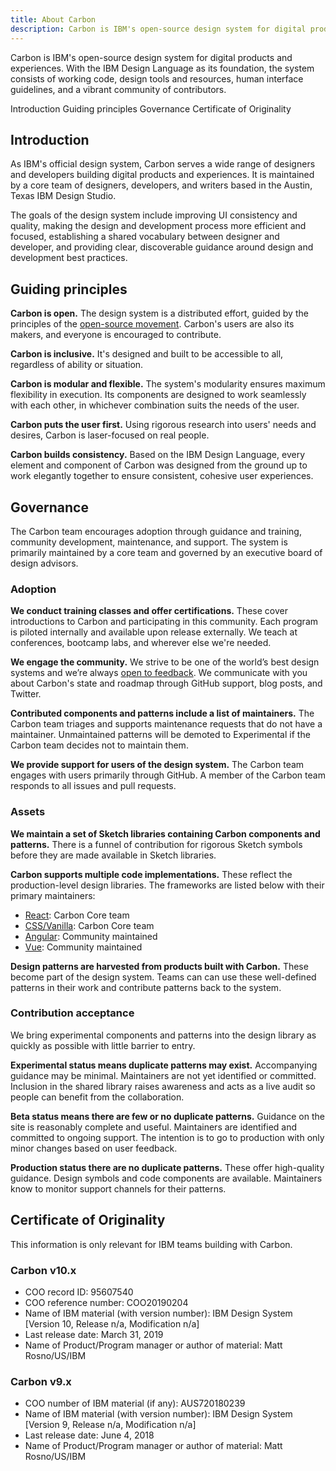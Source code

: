 ```yaml
---
title: About Carbon
description: Carbon is IBM's open-source design system for digital products and experiences. With the IBM Design Language as its foundation, the system consists of working code, design tools, and more.
---
```


<PageDescription>

Carbon is IBM's open-source design system for digital products and experiences. With the IBM Design Language as its foundation, the system consists of working code, design tools and resources, human interface guidelines, and a vibrant community of contributors.

</PageDescription>

<AnchorLinks>

<AnchorLink>Introduction</AnchorLink>
<AnchorLink>Guiding principles</AnchorLink>
<AnchorLink>Governance</AnchorLink>
<AnchorLink>Certificate of Originality</AnchorLink>

</AnchorLinks>

## Introduction

As IBM's official design system, Carbon serves a wide range of designers and developers building digital products and experiences. It is maintained by a core team of designers, developers, and writers based in the Austin, Texas IBM Design Studio.

The goals of the design system include improving UI consistency and quality, making the design and development process more efficient and focused, establishing a shared vocabulary between designer and developer, and providing clear, discoverable guidance around design and development best practices.

## Guiding principles

**Carbon is open.** The design system is a distributed effort, guided by the principles of the [open-source movement](https://en.wikipedia.org/wiki/Open-source-software_movement). Carbon's users are also its makers, and everyone is encouraged to contribute.

**Carbon is inclusive.** It's designed and built to be accessible to all, regardless of ability or situation.

**Carbon is modular and flexible.** The system's modularity ensures maximum flexibility in execution. Its components are designed to work seamlessly with each other, in whichever combination suits the needs of the user.

**Carbon puts the user first.** Using rigorous research into users' needs and desires, Carbon is laser-focused on real people.

**Carbon builds consistency.** Based on the IBM Design Language, every element and component of Carbon was designed from the ground up to work elegantly together to ensure consistent, cohesive user experiences.

## Governance

The Carbon team encourages adoption through guidance and training, community development, maintenance, and support. The system is primarily maintained by a core team and governed by an executive board of design advisors.

### Adoption

**We conduct training classes and offer certifications.** These cover introductions to Carbon and participating in this community. Each program is piloted internally and available upon release externally. We teach at conferences, bootcamp labs, and wherever else we're needed.

**We engage the community.** We strive to be one of the world’s best design systems and we’re always [open to feedback](https://github.com/carbon-design-system/carbon-website/issues/new?assignees=&labels=feedback&template=feedback.md&title=). We communicate with you about Carbon's state and roadmap through GitHub support, blog posts, and Twitter.

**Contributed components and patterns include a list of maintainers.** The Carbon team triages and supports maintenance requests that do not have a maintainer. Unmaintained patterns will be demoted to Experimental if the Carbon team decides not to maintain them.

**We provide support for users of the design system.** The Carbon team engages with users primarily through GitHub. A member of the Carbon team responds to all issues and pull requests.

### Assets

**We maintain a set of Sketch libraries containing Carbon components and patterns.** There is a funnel of contribution for rigorous Sketch symbols before they are made available in Sketch libraries.

**Carbon supports multiple code implementations.** These reflect the production-level design libraries. The frameworks are listed below with their primary maintainers:

- [React](https://github.com/carbon-design-system/carbon): Carbon Core team
- [CSS/Vanilla](https://github.com/carbon-design-system/carbon): Carbon Core team
- [Angular](https://angular.carbondesignsystem.com/): Community maintained
- [Vue](https://github.com/carbon-design-system/carbon-components-vue): Community maintained

**Design patterns are harvested from products built with Carbon.** These become part of the design system. Teams can can use these well-defined patterns in their work and contribute patterns back to the system.

### Contribution acceptance

We bring experimental components and patterns into the design library as quickly as possible with little barrier to entry.

**Experimental status means duplicate patterns may exist.** Accompanying guidance may be minimal. Maintainers are not yet identified or committed. Inclusion in the shared library raises awareness and acts as a live audit so people can benefit from the collaboration.

**Beta status means there are few or no duplicate patterns.** Guidance on the site is reasonably complete and useful. Maintainers are identified and committed to ongoing support. The intention is to go to production with only minor changes based on user feedback.

**Production status there are no duplicate patterns.** These offer high-quality guidance. Design symbols and code components are available. Maintainers know to monitor support channels for their patterns.

## Certificate of Originality

This information is only relevant for IBM teams building with Carbon.

### Carbon v10.x

- COO record ID: 95607540
- COO reference number: COO20190204
- Name of IBM material (with version number): IBM Design System [Version 10, Release n/a, Modification n/a]
- Last release date: March 31, 2019
- Name of Product/Program manager or author of material: Matt Rosno/US/IBM

### Carbon v9.x

- COO number of IBM material (if any): AUS720180239
- Name of IBM material (with version number): IBM Design System [Version 9, Release n/a, Modification n/a]
- Last release date: June 4, 2018
- Name of Product/Program manager or author of material: Matt Rosno/US/IBM

